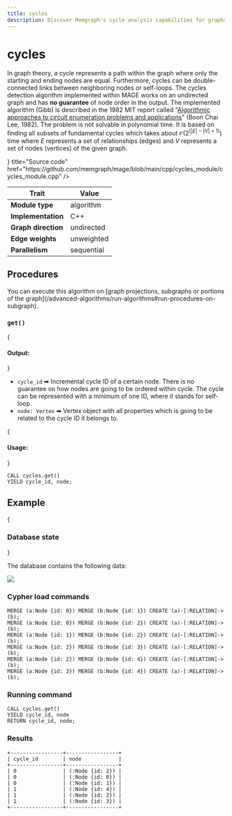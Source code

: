 ```yaml
---
title: cycles
description: Discover Memgraph's cycle analysis capabilities for graphs. Enhance your understanding of identifying and analyzing cycles within graphs, and much more. 
---
```



# cycles

In graph theory, a cycle represents a path within the graph where only the
starting and ending nodes are equal. Furthermore, cycles can be double-connected
links between neighboring nodes or self-loops. The cycles detection algorithm
implemented within MAGE works on an undirected graph and has **no guarantee** of
node order in the output. The implemented algorithm (Gibb) is described in the
1982 MIT report called "[Algorithmic approaches to circuit enumeration problems
and applications](http://hdl.handle.net/1721.1/68106)" (Boon Chai Lee, 1982).
The problem is not solvable in polynomial time. It is based on finding all
subsets of fundamental cycles which takes about $\mathcal{O}(2^(|E|-|V|+1))$
time where $E$ represents a set of relationships (edges) and $V$ represents a
set of nodes (vertices) of the given graph.

<Cards>
  <Card
    icon={<GitHub />}
    title="Source code"
    href="https://github.com/memgraph/mage/blob/main/cpp/cycles_module/cycles_module.cpp"
  />
</Cards>

| Trait               | Value                                                 |
| ------------------- | ---------- |
| **Module type**     | algorithm  |
| **Implementation**  | C++        |
| **Graph direction** | undirected |
| **Edge weights**    | unweighted |
| **Parallelism**     | sequential |

## Procedures

<Callout type="info">
You can execute this algorithm on [graph projections, subgraphs or portions of the graph](/advanced-algorithms/run-algorithms#run-procedures-on-subgraph).
</Callout>

### `get()`

{<h4> Output: </h4>}

* `cycle_id` ➡ Incremental cycle ID of a certain node. There is no guarantee on
  how nodes are going to be ordered within cycle. The cycle can be represented
  with a minimum of one ID, where it stands for self-loop.
* `node: Vertex` ➡ Vertex object with all properties which is going to be related to the cycle ID it belongs to.

{<h4> Usage: </h4>}
```cypher
CALL cycles.get()
YIELD cycle_id, node;
```

## Example

<Steps>

{<h3> Database state </h3>} 

The database contains the following data: 

![](/pages/advanced-algorithms/available-algorithms/cycles/cycles-1.png)

### Cypher load commands
```cypher
MERGE (a:Node {id: 0}) MERGE (b:Node {id: 1}) CREATE (a)-[:RELATION]->(b);
MERGE (a:Node {id: 0}) MERGE (b:Node {id: 2}) CREATE (a)-[:RELATION]->(b);
MERGE (a:Node {id: 1}) MERGE (b:Node {id: 2}) CREATE (a)-[:RELATION]->(b);
MERGE (a:Node {id: 2}) MERGE (b:Node {id: 3}) CREATE (a)-[:RELATION]->(b);
MERGE (a:Node {id: 2}) MERGE (b:Node {id: 4}) CREATE (a)-[:RELATION]->(b);
MERGE (a:Node {id: 3}) MERGE (b:Node {id: 4}) CREATE (a)-[:RELATION]->(b);
```

### Running command
```cypher
CALL cycles.get()
YIELD cycle_id, node
RETURN cycle_id, node;
```

### Results
```plaintext
+-----------------+-----------------+
| cycle_id        | node            |
+-----------------+-----------------+
| 0               | (:Node {id: 2}) |
| 0               | (:Node {id: 0}) |
| 0               | (:Node {id: 1}) |
| 1               | (:Node {id: 4}) |
| 1               | (:Node {id: 2}) |
| 1               | (:Node {id: 3}) |
+-----------------+-----------------+
```
</Steps>


